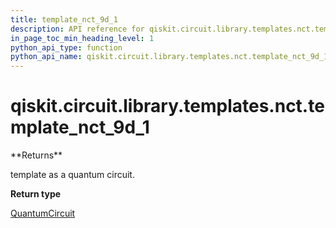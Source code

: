```yaml
---
title: template_nct_9d_1
description: API reference for qiskit.circuit.library.templates.nct.template_nct_9d_1
in_page_toc_min_heading_level: 1
python_api_type: function
python_api_name: qiskit.circuit.library.templates.nct.template_nct_9d_1
---
```


# qiskit.circuit.library.templates.nct.template\_nct\_9d\_1

<Function id="qiskit.circuit.library.templates.nct.template_nct_9d_1" name="template_nct_9d_1" isDedicatedPage={true} github="https://github.com/qiskit/qiskit/tree/stable/0.18/qiskit/circuit/library/templates/nct/template_nct_9d_1.py" signature="template_nct_9d_1()">
  **Returns**

  template as a quantum circuit.

  **Return type**

  [QuantumCircuit](qiskit.circuit.QuantumCircuit "qiskit.circuit.QuantumCircuit")
</Function>

